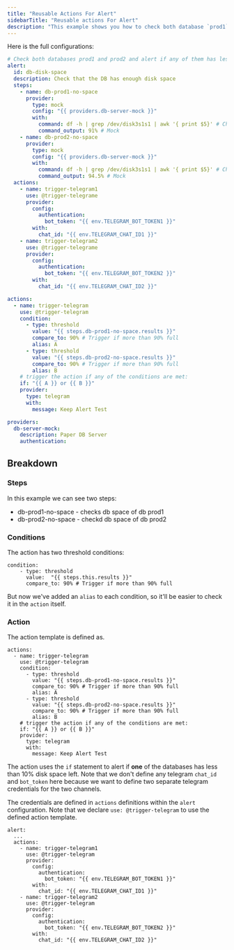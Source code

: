 ```yaml
---
title: "Reusable Actions For Alert"
sidebarTitle: "Reusable actions For Alert"
description: "This example shows you how to check both database `prod1`, `prod2` and determines if any of them hit `90%` threshold of disk space then using an action template to send notification to two telegram channels."
---
```


Here is the full configurations:

```yaml
# Check both databases prod1 and prod2 and alert if any of them has less than 10% disk space left.
alert:
  id: db-disk-space
  description: Check that the DB has enough disk space
  steps:
    - name: db-prod1-no-space
      provider:
        type: mock
        config: "{{ providers.db-server-mock }}"
        with:
          command: df -h | grep /dev/disk3s1s1 | awk '{ print $5}' # Check the disk space
          command_output: 91% # Mock
    - name: db-prod2-no-space
      provider:
        type: mock
        config: "{{ providers.db-server-mock }}"
        with:
          command: df -h | grep /dev/disk3s1s1 | awk '{ print $5}' # Check the disk space
          command_output: 94.5% # Mock
  actions:
    - name: trigger-telegram1
      use: @trigger-telegrame
      provider:
        config:
          authentication:
            bot_token: "{{ env.TELEGRAM_BOT_TOKEN1 }}"
        with:
          chat_id: "{{ env.TELEGRAM_CHAT_ID1 }}"
    - name: trigger-telegram2
      use: @trigger-telegrame
      provider:
        config:
          authentication:
            bot_token: "{{ env.TELEGRAM_BOT_TOKEN2 }}"
        with:
          chat_id: "{{ env.TELEGRAM_CHAT_ID2 }}"

actions:
  - name: trigger-telegram
    use: @trigger-telegram
    condition:
      - type: threshold
        value: "{{ steps.db-prod1-no-space.results }}"
        compare_to: 90% # Trigger if more than 90% full
        alias: A
      - type: threshold
        value: "{{ steps.db-prod2-no-space.results }}"
        compare_to: 90% # Trigger if more than 90% full
        alias: B
    # trigger the action if any of the conditions are met:
    if: "{{ A }} or {{ B }}"
    provider:
      type: telegram
      with:
        message: Keep Alert Test

providers:
  db-server-mock:
    description: Paper DB Server
    authentication:
```

## Breakdown

### Steps

In this example we can see two steps:

- db-prod1-no-space - checks db space of db prod1
- db-prod2-no-space - checkd db space of db prod2

### Conditions

The action has two threshold conditions:

```
condition:
    - type: threshold
      value:  "{{ steps.this.results }}"
      compare_to: 90% # Trigger if more than 90% full
```

But now we've added an `alias` to each condition, so it'll be easier to check it in the `action` itself.

### Action

The action template is defined as.

```
actions:
  - name: trigger-telegram
    use: @trigger-telegram
    condition:
      - type: threshold
        value: "{{ steps.db-prod1-no-space.results }}"
        compare_to: 90% # Trigger if more than 90% full
        alias: A
      - type: threshold
        value: "{{ steps.db-prod2-no-space.results }}"
        compare_to: 90% # Trigger if more than 90% full
        alias: B
    # trigger the action if any of the conditions are met:
    if: "{{ A }} or {{ B }}"
    provider:
      type: telegram
      with:
        message: Keep Alert Test
```

The action uses the `if` statement to alert if **one** of the databases has less than 10% disk space left.
Note that we don't define any telegram `chat_id`  and `bot_token` here because we want to define two separate telegram credentials for the two channels.

The credentials are defined in `actions` definitions within the `alert` configuration.
Note that we declare `use: @trigger-telegram` to use the defined action template.

```
alert:
  ...
  actions:
    - name: trigger-telegram1
      use: @trigger-telegram
      provider:
        config:
          authentication:
            bot_token: "{{ env.TELEGRAM_BOT_TOKEN1 }}"
        with:
          chat_id: "{{ env.TELEGRAM_CHAT_ID1 }}"
    - name: trigger-telegram2
      use: @trigger-telegram
      provider:
        config:
          authentication:
            bot_token: "{{ env.TELEGRAM_BOT_TOKEN2 }}"
        with:
          chat_id: "{{ env.TELEGRAM_CHAT_ID2 }}"
```
